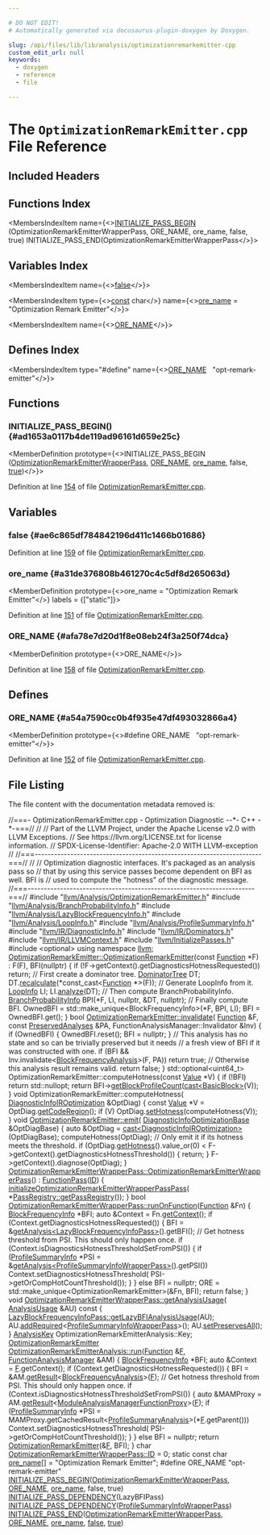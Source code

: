 ```yaml
---

# DO NOT EDIT!
# Automatically generated via docusaurus-plugin-doxygen by Doxygen.

slug: /api/files/lib/lib/analysis/optimizationremarkemitter-cpp
custom_edit_url: null
keywords:
  - doxygen
  - reference
  - file

---
```





# The `OptimizationRemarkEmitter.cpp` File Reference

<DoxygenPage pluginConfig={pluginConfig}>



## Included Headers

<IncludesList>
<IncludesListItem
  filePath="llvm/Analysis/OptimizationRemarkEmitter.h"
  permalink="/docs/api/files/include/include/llvm/include/llvm/analysis/optimizationremarkemitter-h"
  isLocal="true" />
<IncludesListItem
  filePath="llvm/Analysis/BranchProbabilityInfo.h"
  permalink="/docs/api/files/include/include/llvm/include/llvm/analysis/branchprobabilityinfo-h"
  isLocal="true" />
<IncludesListItem
  filePath="llvm/Analysis/LazyBlockFrequencyInfo.h"
  permalink="/docs/api/files/include/include/llvm/include/llvm/analysis/lazyblockfrequencyinfo-h"
  isLocal="true" />
<IncludesListItem
  filePath="llvm/Analysis/LoopInfo.h"
  permalink="/docs/api/files/include/include/llvm/include/llvm/analysis/loopinfo-h"
  isLocal="true" />
<IncludesListItem
  filePath="llvm/Analysis/ProfileSummaryInfo.h"
  permalink="/docs/api/files/include/include/llvm/include/llvm/analysis/profilesummaryinfo-h"
  isLocal="true" />
<IncludesListItem
  filePath="llvm/IR/DiagnosticInfo.h"
  permalink="/docs/api/files/include/include/llvm/include/llvm/ir/diagnosticinfo-h"
  isLocal="true" />
<IncludesListItem
  filePath="llvm/IR/Dominators.h"
  permalink="/docs/api/files/include/include/llvm/include/llvm/ir/dominators-h"
  isLocal="true" />
<IncludesListItem
  filePath="llvm/IR/LLVMContext.h"
  permalink="/docs/api/files/include/include/llvm/include/llvm/ir/llvmcontext-h"
  isLocal="true" />
<IncludesListItem
  filePath="llvm/InitializePasses.h"
  permalink="/docs/api/files/include/include/llvm/initializepasses-h"
  isLocal="true" />
<IncludesListItem
  filePath="optional"
  permalink=""
  isLocal="false" />
</IncludesList>

## Functions Index

<MembersIndex>

<MembersIndexItem
  name={<><a href="#ad1653a0117b4de119ad96161d659e25c">INITIALIZE&#95;PASS&#95;BEGIN</a> (OptimizationRemarkEmitterWrapperPass, ORE&#95;NAME, ore&#95;name, false, true) INITIALIZE&#95;PASS&#95;END(OptimizationRemarkEmitterWrapperPass</>}>
</MembersIndexItem>

</MembersIndex>

## Variables Index

<MembersIndex>

<MembersIndexItem
  name={<><a href="#ae6c865df784842196d411c1466b01686">false</a></>}>
</MembersIndexItem>

<MembersIndexItem
  type={<><a href="/docs/api/files/lib/lib/target/lib/target/aarch64/aarch64promoteconstant-cpp/#a90f8350fecae261c25be85d38b451bff">const</a> char</>}
  name={<><a href="#a31de376808b461270c4c5df8d265063d">ore&#95;name</a> = &quot;Optimization Remark Emitter&quot;</>}>
</MembersIndexItem>

<MembersIndexItem
  name={<><a href="#afa78e7d20d1f8e08eb24f3a250f74dca">ORE&#95;NAME</a></>}>
</MembersIndexItem>

</MembersIndex>

## Defines Index

<MembersIndex>

<MembersIndexItem
  type="#define"
  name={<><a href="#a54a7590cc0b4f935e47df493032866a4">ORE&#95;NAME</a>&nbsp;&nbsp;&nbsp;&quot;opt-remark-emitter&quot;</>}>
</MembersIndexItem>

</MembersIndex>


<SectionDefinition>

## Functions

### INITIALIZE&#95;PASS&#95;BEGIN() {#ad1653a0117b4de119ad96161d659e25c}

<MemberDefinition
  prototype={<>INITIALIZE&#95;PASS&#95;BEGIN (<a href="/docs/api/classes/llvm/optimizationremarkemitterwrapperpass">OptimizationRemarkEmitterWrapperPass</a>, <a href="#a54a7590cc0b4f935e47df493032866a4">ORE&#95;NAME</a>, <a href="#a31de376808b461270c4c5df8d265063d">ore&#95;name</a>, false, <a href="/docs/api/files/lib/lib/analysis/basicaliasanalysis-cpp/#af6d5cafbdfc5313e65d990120021a3ec">true</a>)</>}>

Definition at line <a href="#l00154">154</a> of file <a href="/docs/api/files/lib/lib/analysis/optimizationremarkemitter-cpp">OptimizationRemarkEmitter.cpp</a>.
</MemberDefinition>

</SectionDefinition>

<SectionDefinition>

## Variables

### false {#ae6c865df784842196d411c1466b01686}

<MemberDefinition
  prototype="false">

Definition at line <a href="#l00159">159</a> of file <a href="/docs/api/files/lib/lib/analysis/optimizationremarkemitter-cpp">OptimizationRemarkEmitter.cpp</a>.
</MemberDefinition>

### ore&#95;name {#a31de376808b461270c4c5df8d265063d}

<MemberDefinition
  prototype={<>ore&#95;name = &quot;Optimization Remark Emitter&quot;</>}
  labels = {["static"]}>

Definition at line <a href="#l00151">151</a> of file <a href="/docs/api/files/lib/lib/analysis/optimizationremarkemitter-cpp">OptimizationRemarkEmitter.cpp</a>.
</MemberDefinition>

### ORE&#95;NAME {#afa78e7d20d1f8e08eb24f3a250f74dca}

<MemberDefinition
  prototype={<>ORE&#95;NAME</>}>

Definition at line <a href="#l00158">158</a> of file <a href="/docs/api/files/lib/lib/analysis/optimizationremarkemitter-cpp">OptimizationRemarkEmitter.cpp</a>.
</MemberDefinition>

</SectionDefinition>

<SectionDefinition>

## Defines

### ORE&#95;NAME {#a54a7590cc0b4f935e47df493032866a4}

<MemberDefinition
  prototype={<>#define ORE&#95;NAME&nbsp;&nbsp;&nbsp;&quot;opt-remark-emitter&quot;</>}>

Definition at line <a href="#l00152">152</a> of file <a href="/docs/api/files/lib/lib/analysis/optimizationremarkemitter-cpp">OptimizationRemarkEmitter.cpp</a>.
</MemberDefinition>

</SectionDefinition>

## File Listing

The file content with the documentation metadata removed is:

<ProgramListing>

<Link id="l00001" /><CodeLine lineNumber="1"><Highlight kind="comment">//===- OptimizationRemarkEmitter.cpp - Optimization Diagnostic --&#42;- C++ -&#42;-===//</Highlight><Highlight kind="normal"></Highlight></CodeLine>
<Link id="l00002" /><CodeLine lineNumber="2"><Highlight kind="normal"></Highlight><Highlight kind="comment">//</Highlight><Highlight kind="normal"></Highlight></CodeLine>
<Link id="l00003" /><CodeLine lineNumber="3"><Highlight kind="normal"></Highlight><Highlight kind="comment">// Part of the LLVM Project, under the Apache License v2.0 with LLVM Exceptions.</Highlight><Highlight kind="normal"></Highlight></CodeLine>
<Link id="l00004" /><CodeLine lineNumber="4"><Highlight kind="normal"></Highlight><Highlight kind="comment">// See https://llvm.org/LICENSE.txt for license information.</Highlight><Highlight kind="normal"></Highlight></CodeLine>
<Link id="l00005" /><CodeLine lineNumber="5"><Highlight kind="normal"></Highlight><Highlight kind="comment">// SPDX-License-Identifier: Apache-2.0 WITH LLVM-exception</Highlight><Highlight kind="normal"></Highlight></CodeLine>
<Link id="l00006" /><CodeLine lineNumber="6"><Highlight kind="normal"></Highlight><Highlight kind="comment">//</Highlight><Highlight kind="normal"></Highlight></CodeLine>
<Link id="l00007" /><CodeLine lineNumber="7"><Highlight kind="normal"></Highlight><Highlight kind="comment">//===----------------------------------------------------------------------===//</Highlight><Highlight kind="normal"></Highlight></CodeLine>
<Link id="l00008" /><CodeLine lineNumber="8"><Highlight kind="normal"></Highlight><Highlight kind="comment">//</Highlight><Highlight kind="normal"></Highlight></CodeLine>
<Link id="l00009" /><CodeLine lineNumber="9"><Highlight kind="normal"></Highlight><Highlight kind="comment">// Optimization diagnostic interfaces.  It&#39;s packaged as an analysis pass so</Highlight><Highlight kind="normal"></Highlight></CodeLine>
<Link id="l00010" /><CodeLine lineNumber="10"><Highlight kind="normal"></Highlight><Highlight kind="comment">// that by using this service passes become dependent on BFI as well.  BFI is</Highlight><Highlight kind="normal"></Highlight></CodeLine>
<Link id="l00011" /><CodeLine lineNumber="11"><Highlight kind="normal"></Highlight><Highlight kind="comment">// used to compute the &quot;hotness&quot; of the diagnostic message.</Highlight><Highlight kind="normal"></Highlight></CodeLine>
<Link id="l00012" /><CodeLine lineNumber="12"><Highlight kind="normal"></Highlight><Highlight kind="comment">//===----------------------------------------------------------------------===//</Highlight><Highlight kind="normal"></Highlight></CodeLine>
<Link id="l00013" /><CodeLine lineNumber="13"><Highlight kind="normal"></Highlight></CodeLine>
<Link id="l00014" /><CodeLine lineNumber="14"><Highlight kind="normal"></Highlight><Highlight kind="preprocessor">#include &quot;<a href="/docs/api/files/include/include/llvm/include/llvm/analysis/optimizationremarkemitter-h">llvm/Analysis/OptimizationRemarkEmitter.h</a>&quot;</Highlight><Highlight kind="normal"></Highlight></CodeLine>
<Link id="l00015" /><CodeLine lineNumber="15"><Highlight kind="normal"></Highlight><Highlight kind="preprocessor">#include &quot;<a href="/docs/api/files/include/include/llvm/include/llvm/analysis/branchprobabilityinfo-h">llvm/Analysis/BranchProbabilityInfo.h</a>&quot;</Highlight><Highlight kind="normal"></Highlight></CodeLine>
<Link id="l00016" /><CodeLine lineNumber="16"><Highlight kind="normal"></Highlight><Highlight kind="preprocessor">#include &quot;<a href="/docs/api/files/include/include/llvm/include/llvm/analysis/lazyblockfrequencyinfo-h">llvm/Analysis/LazyBlockFrequencyInfo.h</a>&quot;</Highlight><Highlight kind="normal"></Highlight></CodeLine>
<Link id="l00017" /><CodeLine lineNumber="17"><Highlight kind="normal"></Highlight><Highlight kind="preprocessor">#include &quot;<a href="/docs/api/files/include/include/llvm/include/llvm/analysis/loopinfo-h">llvm/Analysis/LoopInfo.h</a>&quot;</Highlight><Highlight kind="normal"></Highlight></CodeLine>
<Link id="l00018" /><CodeLine lineNumber="18"><Highlight kind="normal"></Highlight><Highlight kind="preprocessor">#include &quot;<a href="/docs/api/files/include/include/llvm/include/llvm/analysis/profilesummaryinfo-h">llvm/Analysis/ProfileSummaryInfo.h</a>&quot;</Highlight><Highlight kind="normal"></Highlight></CodeLine>
<Link id="l00019" /><CodeLine lineNumber="19"><Highlight kind="normal"></Highlight><Highlight kind="preprocessor">#include &quot;<a href="/docs/api/files/include/include/llvm/include/llvm/ir/diagnosticinfo-h">llvm/IR/DiagnosticInfo.h</a>&quot;</Highlight><Highlight kind="normal"></Highlight></CodeLine>
<Link id="l00020" /><CodeLine lineNumber="20"><Highlight kind="normal"></Highlight><Highlight kind="preprocessor">#include &quot;<a href="/docs/api/files/include/include/llvm/include/llvm/ir/dominators-h">llvm/IR/Dominators.h</a>&quot;</Highlight><Highlight kind="normal"></Highlight></CodeLine>
<Link id="l00021" /><CodeLine lineNumber="21"><Highlight kind="normal"></Highlight><Highlight kind="preprocessor">#include &quot;<a href="/docs/api/files/include/include/llvm/include/llvm/ir/llvmcontext-h">llvm/IR/LLVMContext.h</a>&quot;</Highlight><Highlight kind="normal"></Highlight></CodeLine>
<Link id="l00022" /><CodeLine lineNumber="22"><Highlight kind="normal"></Highlight><Highlight kind="preprocessor">#include &quot;<a href="/docs/api/files/include/include/llvm/initializepasses-h">llvm/InitializePasses.h</a>&quot;</Highlight><Highlight kind="normal"></Highlight></CodeLine>
<Link id="l00023" /><CodeLine lineNumber="23"><Highlight kind="normal"></Highlight><Highlight kind="preprocessor">#include &lt;optional&gt;</Highlight><Highlight kind="normal"></Highlight></CodeLine>
<Link id="l00024" /><CodeLine lineNumber="24"><Highlight kind="normal"></Highlight></CodeLine>
<Link id="l00025" /><CodeLine lineNumber="25"><Highlight kind="normal"></Highlight><Highlight kind="keyword">using namespace </Highlight><Highlight kind="normal"><a href="/docs/api/namespaces/llvm">llvm</a>;</Highlight></CodeLine>
<Link id="l00026" /><CodeLine lineNumber="26"><Highlight kind="normal"></Highlight></CodeLine>
<Link id="l00027" /><CodeLine lineNumber="27" lineLink="/docs/api/classes/llvm/optimizationremarkemitter/#a97b6c307b527c1b857c01ac9a318ff28"><Highlight kind="normal"><a href="/docs/api/classes/llvm/optimizationremarkemitter/#a9a4e71371e852c7925451278d257c408">OptimizationRemarkEmitter::OptimizationRemarkEmitter</a>(</Highlight><Highlight kind="keyword">const</Highlight><Highlight kind="normal"> <a href="/docs/api/classes/llvm/function">Function</a> &#42;F)</Highlight></CodeLine>
<Link id="l00028" /><CodeLine lineNumber="28"><Highlight kind="normal">    : F(F), BFI(nullptr) &#123;</Highlight></CodeLine>
<Link id="l00029" /><CodeLine lineNumber="29"><Highlight kind="normal">  </Highlight><Highlight kind="keywordflow">if</Highlight><Highlight kind="normal"> (!F-&gt;getContext().getDiagnosticsHotnessRequested())</Highlight></CodeLine>
<Link id="l00030" /><CodeLine lineNumber="30"><Highlight kind="normal">    </Highlight><Highlight kind="keywordflow">return</Highlight><Highlight kind="normal">;</Highlight></CodeLine>
<Link id="l00031" /><CodeLine lineNumber="31"><Highlight kind="normal"></Highlight></CodeLine>
<Link id="l00032" /><CodeLine lineNumber="32"><Highlight kind="normal">  </Highlight><Highlight kind="comment">// First create a dominator tree.</Highlight><Highlight kind="normal"></Highlight></CodeLine>
<Link id="l00033" /><CodeLine lineNumber="33"><Highlight kind="normal">  <a href="/docs/api/classes/llvm/dominatortree">DominatorTree</a> DT;</Highlight></CodeLine>
<Link id="l00034" /><CodeLine lineNumber="34"><Highlight kind="normal">  DT.<a href="/docs/api/classes/llvm/dominatortreebase/#aa0641ae965656ff9988d67a35140e4d9">recalculate</a>(&#42;</Highlight><Highlight kind="keyword">const&#95;cast&lt;</Highlight><Highlight kind="normal"><a href="/docs/api/classes/llvm/function">Function</a> &#42;</Highlight><Highlight kind="keyword">&gt;</Highlight><Highlight kind="normal">(F));</Highlight></CodeLine>
<Link id="l00035" /><CodeLine lineNumber="35"><Highlight kind="normal"></Highlight></CodeLine>
<Link id="l00036" /><CodeLine lineNumber="36"><Highlight kind="normal">  </Highlight><Highlight kind="comment">// Generate LoopInfo from it.</Highlight><Highlight kind="normal"></Highlight></CodeLine>
<Link id="l00037" /><CodeLine lineNumber="37"><Highlight kind="normal">  <a href="/docs/api/classes/llvm/loopinfo">LoopInfo</a> LI;</Highlight></CodeLine>
<Link id="l00038" /><CodeLine lineNumber="38"><Highlight kind="normal">  LI.<a href="/docs/api/classes/llvm/loopinfobase/#a280d02be3ec3eb6527c1ea944d902775">analyze</a>(DT);</Highlight></CodeLine>
<Link id="l00039" /><CodeLine lineNumber="39"><Highlight kind="normal"></Highlight></CodeLine>
<Link id="l00040" /><CodeLine lineNumber="40"><Highlight kind="normal">  </Highlight><Highlight kind="comment">// Then compute BranchProbabilityInfo.</Highlight><Highlight kind="normal"></Highlight></CodeLine>
<Link id="l00041" /><CodeLine lineNumber="41"><Highlight kind="normal">  <a href="/docs/api/classes/llvm/branchprobabilityinfo">BranchProbabilityInfo</a> BPI(&#42;F, LI, </Highlight><Highlight kind="keyword">nullptr</Highlight><Highlight kind="normal">, &amp;DT, </Highlight><Highlight kind="keyword">nullptr</Highlight><Highlight kind="normal">);</Highlight></CodeLine>
<Link id="l00042" /><CodeLine lineNumber="42"><Highlight kind="normal"></Highlight></CodeLine>
<Link id="l00043" /><CodeLine lineNumber="43"><Highlight kind="normal">  </Highlight><Highlight kind="comment">// Finally compute BFI.</Highlight><Highlight kind="normal"></Highlight></CodeLine>
<Link id="l00044" /><CodeLine lineNumber="44"><Highlight kind="normal">  OwnedBFI = std::make&#95;unique&lt;BlockFrequencyInfo&gt;(&#42;F, BPI, LI);</Highlight></CodeLine>
<Link id="l00045" /><CodeLine lineNumber="45"><Highlight kind="normal">  BFI = OwnedBFI.get();</Highlight></CodeLine>
<Link id="l00046" /><CodeLine lineNumber="46"><Highlight kind="normal">&#125;</Highlight></CodeLine>
<Link id="l00047" /><CodeLine lineNumber="47"><Highlight kind="normal"></Highlight></CodeLine>
<Link id="l00048" /><CodeLine lineNumber="48" lineLink="/docs/api/classes/llvm/optimizationremarkemitter/#a18f7d23f2e90a7ab59eda27fb77ec7d8"><Highlight kind="normal"></Highlight><Highlight kind="keywordtype">bool</Highlight><Highlight kind="normal"> <a href="/docs/api/classes/llvm/optimizationremarkemitter/#a18f7d23f2e90a7ab59eda27fb77ec7d8">OptimizationRemarkEmitter::invalidate</a>(</Highlight></CodeLine>
<Link id="l00049" /><CodeLine lineNumber="49"><Highlight kind="normal">    <a href="/docs/api/classes/llvm/function">Function</a> &amp;F, </Highlight><Highlight kind="keyword">const</Highlight><Highlight kind="normal"> <a href="/docs/api/classes/llvm/preservedanalyses">PreservedAnalyses</a> &amp;PA,</Highlight></CodeLine>
<Link id="l00050" /><CodeLine lineNumber="50"><Highlight kind="normal">    FunctionAnalysisManager::Invalidator &amp;Inv) &#123;</Highlight></CodeLine>
<Link id="l00051" /><CodeLine lineNumber="51"><Highlight kind="normal">  </Highlight><Highlight kind="keywordflow">if</Highlight><Highlight kind="normal"> (OwnedBFI) &#123;</Highlight></CodeLine>
<Link id="l00052" /><CodeLine lineNumber="52"><Highlight kind="normal">    OwnedBFI.reset();</Highlight></CodeLine>
<Link id="l00053" /><CodeLine lineNumber="53"><Highlight kind="normal">    BFI = </Highlight><Highlight kind="keyword">nullptr</Highlight><Highlight kind="normal">;</Highlight></CodeLine>
<Link id="l00054" /><CodeLine lineNumber="54"><Highlight kind="normal">  &#125;</Highlight></CodeLine>
<Link id="l00055" /><CodeLine lineNumber="55"><Highlight kind="normal">  </Highlight><Highlight kind="comment">// This analysis has no state and so can be trivially preserved but it needs</Highlight><Highlight kind="normal"></Highlight></CodeLine>
<Link id="l00056" /><CodeLine lineNumber="56"><Highlight kind="normal">  </Highlight><Highlight kind="comment">// a fresh view of BFI if it was constructed with one.</Highlight><Highlight kind="normal"></Highlight></CodeLine>
<Link id="l00057" /><CodeLine lineNumber="57"><Highlight kind="normal">  </Highlight><Highlight kind="keywordflow">if</Highlight><Highlight kind="normal"> (BFI &amp;&amp; Inv.invalidate&lt;<a href="/docs/api/classes/llvm/blockfrequencyanalysis">BlockFrequencyAnalysis</a>&gt;(F, PA))</Highlight></CodeLine>
<Link id="l00058" /><CodeLine lineNumber="58"><Highlight kind="normal">    </Highlight><Highlight kind="keywordflow">return</Highlight><Highlight kind="normal"> </Highlight><Highlight kind="keyword">true</Highlight><Highlight kind="normal">;</Highlight></CodeLine>
<Link id="l00059" /><CodeLine lineNumber="59"><Highlight kind="normal"></Highlight></CodeLine>
<Link id="l00060" /><CodeLine lineNumber="60"><Highlight kind="normal">  </Highlight><Highlight kind="comment">// Otherwise this analysis result remains valid.</Highlight><Highlight kind="normal"></Highlight></CodeLine>
<Link id="l00061" /><CodeLine lineNumber="61"><Highlight kind="normal">  </Highlight><Highlight kind="keywordflow">return</Highlight><Highlight kind="normal"> </Highlight><Highlight kind="keyword">false</Highlight><Highlight kind="normal">;</Highlight></CodeLine>
<Link id="l00062" /><CodeLine lineNumber="62"><Highlight kind="normal">&#125;</Highlight></CodeLine>
<Link id="l00063" /><CodeLine lineNumber="63"><Highlight kind="normal"></Highlight></CodeLine>
<Link id="l00064" /><CodeLine lineNumber="64"><Highlight kind="normal">std::optional&lt;uint64&#95;t&gt;</Highlight></CodeLine>
<Link id="l00065" /><CodeLine lineNumber="65"><Highlight kind="normal">OptimizationRemarkEmitter::computeHotness(</Highlight><Highlight kind="keyword">const</Highlight><Highlight kind="normal"> <a href="/docs/api/classes/llvm/value">Value</a> &#42;V) &#123;</Highlight></CodeLine>
<Link id="l00066" /><CodeLine lineNumber="66"><Highlight kind="normal">  </Highlight><Highlight kind="keywordflow">if</Highlight><Highlight kind="normal"> (!BFI)</Highlight></CodeLine>
<Link id="l00067" /><CodeLine lineNumber="67"><Highlight kind="normal">    </Highlight><Highlight kind="keywordflow">return</Highlight><Highlight kind="normal"> std::nullopt;</Highlight></CodeLine>
<Link id="l00068" /><CodeLine lineNumber="68"><Highlight kind="normal"></Highlight></CodeLine>
<Link id="l00069" /><CodeLine lineNumber="69"><Highlight kind="normal">  </Highlight><Highlight kind="keywordflow">return</Highlight><Highlight kind="normal"> BFI-&gt;<a href="/docs/api/classes/llvm/blockfrequencyinfo/#a45e6b2c5c4e59ddc05ad9a2685706e75">getBlockProfileCount</a>(<a href="/docs/api/namespaces/llvm/#ac4fc845f5ed92de63cd4474f128f5fc5">cast&lt;BasicBlock&gt;</a>(V));</Highlight></CodeLine>
<Link id="l00070" /><CodeLine lineNumber="70"><Highlight kind="normal">&#125;</Highlight></CodeLine>
<Link id="l00071" /><CodeLine lineNumber="71"><Highlight kind="normal"></Highlight></CodeLine>
<Link id="l00072" /><CodeLine lineNumber="72"><Highlight kind="normal"></Highlight><Highlight kind="keywordtype">void</Highlight><Highlight kind="normal"> OptimizationRemarkEmitter::computeHotness(</Highlight></CodeLine>
<Link id="l00073" /><CodeLine lineNumber="73"><Highlight kind="normal">    <a href="/docs/api/classes/llvm/diagnosticinfoiroptimization">DiagnosticInfoIROptimization</a> &amp;OptDiag) &#123;</Highlight></CodeLine>
<Link id="l00074" /><CodeLine lineNumber="74"><Highlight kind="normal">  </Highlight><Highlight kind="keyword">const</Highlight><Highlight kind="normal"> <a href="/docs/api/classes/llvm/value">Value</a> &#42;V = OptDiag.<a href="/docs/api/classes/llvm/diagnosticinfoiroptimization/#a00d3946a9c004327b33936ede9618118">getCodeRegion</a>();</Highlight></CodeLine>
<Link id="l00075" /><CodeLine lineNumber="75"><Highlight kind="normal">  </Highlight><Highlight kind="keywordflow">if</Highlight><Highlight kind="normal"> (V)</Highlight></CodeLine>
<Link id="l00076" /><CodeLine lineNumber="76"><Highlight kind="normal">    OptDiag.<a href="/docs/api/classes/llvm/diagnosticinfooptimizationbase/#acd98d79d7a2ca75caeab35a0d2db8d65">setHotness</a>(computeHotness(V));</Highlight></CodeLine>
<Link id="l00077" /><CodeLine lineNumber="77"><Highlight kind="normal">&#125;</Highlight></CodeLine>
<Link id="l00078" /><CodeLine lineNumber="78"><Highlight kind="normal"></Highlight></CodeLine>
<Link id="l00079" /><CodeLine lineNumber="79" lineLink="/docs/api/classes/llvm/optimizationremarkemitter/#aae6a98aea85aa3af87357cc5448db499"><Highlight kind="normal"></Highlight><Highlight kind="keywordtype">void</Highlight><Highlight kind="normal"> <a href="/docs/api/classes/llvm/optimizationremarkemitter/#aae6a98aea85aa3af87357cc5448db499">OptimizationRemarkEmitter::emit</a>(</Highlight></CodeLine>
<Link id="l00080" /><CodeLine lineNumber="80"><Highlight kind="normal">    <a href="/docs/api/classes/llvm/diagnosticinfooptimizationbase">DiagnosticInfoOptimizationBase</a> &amp;OptDiagBase) &#123;</Highlight></CodeLine>
<Link id="l00081" /><CodeLine lineNumber="81"><Highlight kind="normal">  </Highlight><Highlight kind="keyword">auto</Highlight><Highlight kind="normal"> &amp;OptDiag = <a href="/docs/api/namespaces/llvm/#ac4fc845f5ed92de63cd4474f128f5fc5">cast&lt;DiagnosticInfoIROptimization&gt;</a>(OptDiagBase);</Highlight></CodeLine>
<Link id="l00082" /><CodeLine lineNumber="82"><Highlight kind="normal">  computeHotness(OptDiag);</Highlight></CodeLine>
<Link id="l00083" /><CodeLine lineNumber="83"><Highlight kind="normal"></Highlight></CodeLine>
<Link id="l00084" /><CodeLine lineNumber="84"><Highlight kind="normal">  </Highlight><Highlight kind="comment">// Only emit it if its hotness meets the threshold.</Highlight><Highlight kind="normal"></Highlight></CodeLine>
<Link id="l00085" /><CodeLine lineNumber="85"><Highlight kind="normal">  </Highlight><Highlight kind="keywordflow">if</Highlight><Highlight kind="normal"> (OptDiag.<a href="/docs/api/classes/llvm/diagnosticinfooptimizationbase/#affaf002fae858d6fabe51a135b30e8be">getHotness</a>().value&#95;or(0) &lt;</Highlight></CodeLine>
<Link id="l00086" /><CodeLine lineNumber="86"><Highlight kind="normal">      F-&gt;getContext().getDiagnosticsHotnessThreshold()) &#123;</Highlight></CodeLine>
<Link id="l00087" /><CodeLine lineNumber="87"><Highlight kind="normal">    </Highlight><Highlight kind="keywordflow">return</Highlight><Highlight kind="normal">;</Highlight></CodeLine>
<Link id="l00088" /><CodeLine lineNumber="88"><Highlight kind="normal">  &#125;</Highlight></CodeLine>
<Link id="l00089" /><CodeLine lineNumber="89"><Highlight kind="normal"></Highlight></CodeLine>
<Link id="l00090" /><CodeLine lineNumber="90"><Highlight kind="normal">  F-&gt;getContext().diagnose(OptDiag);</Highlight></CodeLine>
<Link id="l00091" /><CodeLine lineNumber="91"><Highlight kind="normal">&#125;</Highlight></CodeLine>
<Link id="l00092" /><CodeLine lineNumber="92"><Highlight kind="normal"></Highlight></CodeLine>
<Link id="l00093" /><CodeLine lineNumber="93" lineLink="/docs/api/classes/llvm/optimizationremarkemitterwrapperpass/#a60c1f821770851c72aa81a4fe661c474"><Highlight kind="normal"><a href="/docs/api/classes/llvm/optimizationremarkemitterwrapperpass/#a60c1f821770851c72aa81a4fe661c474">OptimizationRemarkEmitterWrapperPass::OptimizationRemarkEmitterWrapperPass</a>()</Highlight></CodeLine>
<Link id="l00094" /><CodeLine lineNumber="94"><Highlight kind="normal">    : <a href="/docs/api/classes/llvm/functionpass/#a7691d83e3561f781cae4ce4a01bdfa93">FunctionPass</a>(<a href="/docs/api/classes/llvm/optimizationremarkemitterwrapperpass/#acd43b7b28ac20eaf8f0226f2363fda77">ID</a>) &#123;</Highlight></CodeLine>
<Link id="l00095" /><CodeLine lineNumber="95"><Highlight kind="normal">  <a href="/docs/api/namespaces/llvm/#a74456abaa3670c4253c0625550299699">initializeOptimizationRemarkEmitterWrapperPassPass</a>(</Highlight></CodeLine>
<Link id="l00096" /><CodeLine lineNumber="96"><Highlight kind="normal">      &#42;<a href="/docs/api/classes/llvm/passregistry/#a05a729900b76c89e808c6c3094921b2f">PassRegistry::getPassRegistry</a>());</Highlight></CodeLine>
<Link id="l00097" /><CodeLine lineNumber="97"><Highlight kind="normal">&#125;</Highlight></CodeLine>
<Link id="l00098" /><CodeLine lineNumber="98"><Highlight kind="normal"></Highlight></CodeLine>
<Link id="l00099" /><CodeLine lineNumber="99" lineLink="/docs/api/classes/llvm/optimizationremarkemitterwrapperpass/#a645560c675406ac4567a4cb46bbe1824"><Highlight kind="normal"></Highlight><Highlight kind="keywordtype">bool</Highlight><Highlight kind="normal"> <a href="/docs/api/classes/llvm/optimizationremarkemitterwrapperpass/#a645560c675406ac4567a4cb46bbe1824">OptimizationRemarkEmitterWrapperPass::runOnFunction</a>(<a href="/docs/api/classes/llvm/function">Function</a> &amp;Fn) &#123;</Highlight></CodeLine>
<Link id="l00100" /><CodeLine lineNumber="100"><Highlight kind="normal">  <a href="/docs/api/classes/llvm/blockfrequencyinfo">BlockFrequencyInfo</a> &#42;BFI;</Highlight></CodeLine>
<Link id="l00101" /><CodeLine lineNumber="101"><Highlight kind="normal"></Highlight></CodeLine>
<Link id="l00102" /><CodeLine lineNumber="102"><Highlight kind="normal">  </Highlight><Highlight kind="keyword">auto</Highlight><Highlight kind="normal"> &amp;Context = Fn.<a href="/docs/api/classes/llvm/function/#a9fffac2512fe651f0d5e37e27f5bd51c">getContext</a>();</Highlight></CodeLine>
<Link id="l00103" /><CodeLine lineNumber="103"><Highlight kind="normal">  </Highlight><Highlight kind="keywordflow">if</Highlight><Highlight kind="normal"> (Context.getDiagnosticsHotnessRequested()) &#123;</Highlight></CodeLine>
<Link id="l00104" /><CodeLine lineNumber="104"><Highlight kind="normal">    BFI = &amp;<a href="/docs/api/classes/llvm/pass/#a4863e5e463fb79955269fbf7fbf52b80">getAnalysis&lt;LazyBlockFrequencyInfoPass&gt;</a>().getBFI();</Highlight></CodeLine>
<Link id="l00105" /><CodeLine lineNumber="105"><Highlight kind="normal">    </Highlight><Highlight kind="comment">// Get hotness threshold from PSI. This should only happen once.</Highlight><Highlight kind="normal"></Highlight></CodeLine>
<Link id="l00106" /><CodeLine lineNumber="106"><Highlight kind="normal">    </Highlight><Highlight kind="keywordflow">if</Highlight><Highlight kind="normal"> (Context.isDiagnosticsHotnessThresholdSetFromPSI()) &#123;</Highlight></CodeLine>
<Link id="l00107" /><CodeLine lineNumber="107"><Highlight kind="normal">      </Highlight><Highlight kind="keywordflow">if</Highlight><Highlight kind="normal"> (<a href="/docs/api/classes/llvm/profilesummaryinfo">ProfileSummaryInfo</a> &#42;PSI =</Highlight></CodeLine>
<Link id="l00108" /><CodeLine lineNumber="108"><Highlight kind="normal">              &amp;<a href="/docs/api/classes/llvm/pass/#a4863e5e463fb79955269fbf7fbf52b80">getAnalysis&lt;ProfileSummaryInfoWrapperPass&gt;</a>().getPSI())</Highlight></CodeLine>
<Link id="l00109" /><CodeLine lineNumber="109"><Highlight kind="normal">        Context.setDiagnosticsHotnessThreshold(</Highlight></CodeLine>
<Link id="l00110" /><CodeLine lineNumber="110"><Highlight kind="normal">            PSI-&gt;getOrCompHotCountThreshold());</Highlight></CodeLine>
<Link id="l00111" /><CodeLine lineNumber="111"><Highlight kind="normal">    &#125;</Highlight></CodeLine>
<Link id="l00112" /><CodeLine lineNumber="112"><Highlight kind="normal">  &#125; </Highlight><Highlight kind="keywordflow">else</Highlight><Highlight kind="normal"></Highlight></CodeLine>
<Link id="l00113" /><CodeLine lineNumber="113"><Highlight kind="normal">    BFI = </Highlight><Highlight kind="keyword">nullptr</Highlight><Highlight kind="normal">;</Highlight></CodeLine>
<Link id="l00114" /><CodeLine lineNumber="114"><Highlight kind="normal"></Highlight></CodeLine>
<Link id="l00115" /><CodeLine lineNumber="115"><Highlight kind="normal">  ORE = std::make&#95;unique&lt;OptimizationRemarkEmitter&gt;(&amp;Fn, BFI);</Highlight></CodeLine>
<Link id="l00116" /><CodeLine lineNumber="116"><Highlight kind="normal">  </Highlight><Highlight kind="keywordflow">return</Highlight><Highlight kind="normal"> </Highlight><Highlight kind="keyword">false</Highlight><Highlight kind="normal">;</Highlight></CodeLine>
<Link id="l00117" /><CodeLine lineNumber="117"><Highlight kind="normal">&#125;</Highlight></CodeLine>
<Link id="l00118" /><CodeLine lineNumber="118"><Highlight kind="normal"></Highlight></CodeLine>
<Link id="l00119" /><CodeLine lineNumber="119" lineLink="/docs/api/classes/llvm/optimizationremarkemitterwrapperpass/#a44f11b80f077d6ebcac565cdef537011"><Highlight kind="normal"></Highlight><Highlight kind="keywordtype">void</Highlight><Highlight kind="normal"> <a href="/docs/api/classes/llvm/optimizationremarkemitterwrapperpass/#a44f11b80f077d6ebcac565cdef537011">OptimizationRemarkEmitterWrapperPass::getAnalysisUsage</a>(</Highlight></CodeLine>
<Link id="l00120" /><CodeLine lineNumber="120"><Highlight kind="normal">    <a href="/docs/api/classes/llvm/analysisusage">AnalysisUsage</a> &amp;AU)</Highlight><Highlight kind="keyword"> const </Highlight><Highlight kind="normal">&#123;</Highlight></CodeLine>
<Link id="l00121" /><CodeLine lineNumber="121"><Highlight kind="normal">  <a href="/docs/api/classes/llvm/lazyblockfrequencyinfopass/#a8969b22606511eb0e2b2e028a3c0f332">LazyBlockFrequencyInfoPass::getLazyBFIAnalysisUsage</a>(AU);</Highlight></CodeLine>
<Link id="l00122" /><CodeLine lineNumber="122"><Highlight kind="normal">  AU.<a href="/docs/api/classes/llvm/analysisusage/#ae0adcccca08fb686c9ce00f9397b660c">addRequired</a>&lt;<a href="/docs/api/classes/llvm/profilesummaryinfowrapperpass">ProfileSummaryInfoWrapperPass</a>&gt;();</Highlight></CodeLine>
<Link id="l00123" /><CodeLine lineNumber="123"><Highlight kind="normal">  AU.<a href="/docs/api/classes/llvm/analysisusage/#af22b06a6a4f9df80454071685a0d6a02">setPreservesAll</a>();</Highlight></CodeLine>
<Link id="l00124" /><CodeLine lineNumber="124"><Highlight kind="normal">&#125;</Highlight></CodeLine>
<Link id="l00125" /><CodeLine lineNumber="125"><Highlight kind="normal"></Highlight></CodeLine>
<Link id="l00126" /><CodeLine lineNumber="126"><Highlight kind="normal"><a href="/docs/api/structs/llvm/analysiskey">AnalysisKey</a> OptimizationRemarkEmitterAnalysis::Key;</Highlight></CodeLine>
<Link id="l00127" /><CodeLine lineNumber="127"><Highlight kind="normal"></Highlight></CodeLine>
<Link id="l00128" /><CodeLine lineNumber="128"><Highlight kind="normal"><a href="/docs/api/classes/llvm/optimizationremarkemitter">OptimizationRemarkEmitter</a></Highlight></CodeLine>
<Link id="l00129" /><CodeLine lineNumber="129" lineLink="/docs/api/classes/llvm/optimizationremarkemitteranalysis/#a82def85e95d702c5c226841c3d8205b8"><Highlight kind="normal"><a href="/docs/api/classes/llvm/optimizationremarkemitteranalysis/#a82def85e95d702c5c226841c3d8205b8">OptimizationRemarkEmitterAnalysis::run</a>(<a href="/docs/api/classes/llvm/function">Function</a> &amp;<a href="/docs/api/files/lib/lib/support/md5-cpp/#a96d73bbd7af15cb1fc38c3f4a3bd82e9">F</a>,</Highlight></CodeLine>
<Link id="l00130" /><CodeLine lineNumber="130"><Highlight kind="normal">                                       <a href="/docs/api/namespaces/llvm/#adce09a5a0de0e3177eb00e932734af2f">FunctionAnalysisManager</a> &amp;AM) &#123;</Highlight></CodeLine>
<Link id="l00131" /><CodeLine lineNumber="131"><Highlight kind="normal">  <a href="/docs/api/classes/llvm/blockfrequencyinfo">BlockFrequencyInfo</a> &#42;BFI;</Highlight></CodeLine>
<Link id="l00132" /><CodeLine lineNumber="132"><Highlight kind="normal">  </Highlight><Highlight kind="keyword">auto</Highlight><Highlight kind="normal"> &amp;Context = <a href="/docs/api/files/lib/lib/support/md5-cpp/#a96d73bbd7af15cb1fc38c3f4a3bd82e9">F</a>.getContext();</Highlight></CodeLine>
<Link id="l00133" /><CodeLine lineNumber="133"><Highlight kind="normal"></Highlight></CodeLine>
<Link id="l00134" /><CodeLine lineNumber="134"><Highlight kind="normal">  </Highlight><Highlight kind="keywordflow">if</Highlight><Highlight kind="normal"> (Context.getDiagnosticsHotnessRequested()) &#123;</Highlight></CodeLine>
<Link id="l00135" /><CodeLine lineNumber="135"><Highlight kind="normal">    BFI = &amp;AM.<a href="/docs/api/classes/llvm/analysismanager/#aaab1fad63e4f3b8679469720a873fedd">getResult</a>&lt;<a href="/docs/api/classes/llvm/blockfrequencyanalysis">BlockFrequencyAnalysis</a>&gt;(<a href="/docs/api/files/lib/lib/support/md5-cpp/#a96d73bbd7af15cb1fc38c3f4a3bd82e9">F</a>);</Highlight></CodeLine>
<Link id="l00136" /><CodeLine lineNumber="136"><Highlight kind="normal">    </Highlight><Highlight kind="comment">// Get hotness threshold from PSI. This should only happen once.</Highlight><Highlight kind="normal"></Highlight></CodeLine>
<Link id="l00137" /><CodeLine lineNumber="137"><Highlight kind="normal">    </Highlight><Highlight kind="keywordflow">if</Highlight><Highlight kind="normal"> (Context.isDiagnosticsHotnessThresholdSetFromPSI()) &#123;</Highlight></CodeLine>
<Link id="l00138" /><CodeLine lineNumber="138"><Highlight kind="normal">      </Highlight><Highlight kind="keyword">auto</Highlight><Highlight kind="normal"> &amp;MAMProxy = AM.<a href="/docs/api/classes/llvm/analysismanager/#aaab1fad63e4f3b8679469720a873fedd">getResult</a>&lt;<a href="/docs/api/namespaces/llvm/#a2b0ee73723ccffec457f8712220b0c25">ModuleAnalysisManagerFunctionProxy</a>&gt;(<a href="/docs/api/files/lib/lib/support/md5-cpp/#a96d73bbd7af15cb1fc38c3f4a3bd82e9">F</a>);</Highlight></CodeLine>
<Link id="l00139" /><CodeLine lineNumber="139"><Highlight kind="normal">      </Highlight><Highlight kind="keywordflow">if</Highlight><Highlight kind="normal"> (<a href="/docs/api/classes/llvm/profilesummaryinfo">ProfileSummaryInfo</a> &#42;PSI =</Highlight></CodeLine>
<Link id="l00140" /><CodeLine lineNumber="140"><Highlight kind="normal">              MAMProxy.getCachedResult&lt;<a href="/docs/api/classes/llvm/profilesummaryanalysis">ProfileSummaryAnalysis</a>&gt;(&#42;<a href="/docs/api/files/lib/lib/support/md5-cpp/#a96d73bbd7af15cb1fc38c3f4a3bd82e9">F</a>.getParent()))</Highlight></CodeLine>
<Link id="l00141" /><CodeLine lineNumber="141"><Highlight kind="normal">        Context.setDiagnosticsHotnessThreshold(</Highlight></CodeLine>
<Link id="l00142" /><CodeLine lineNumber="142"><Highlight kind="normal">            PSI-&gt;getOrCompHotCountThreshold());</Highlight></CodeLine>
<Link id="l00143" /><CodeLine lineNumber="143"><Highlight kind="normal">    &#125;</Highlight></CodeLine>
<Link id="l00144" /><CodeLine lineNumber="144"><Highlight kind="normal">  &#125; </Highlight><Highlight kind="keywordflow">else</Highlight><Highlight kind="normal"></Highlight></CodeLine>
<Link id="l00145" /><CodeLine lineNumber="145"><Highlight kind="normal">    BFI = </Highlight><Highlight kind="keyword">nullptr</Highlight><Highlight kind="normal">;</Highlight></CodeLine>
<Link id="l00146" /><CodeLine lineNumber="146"><Highlight kind="normal"></Highlight></CodeLine>
<Link id="l00147" /><CodeLine lineNumber="147"><Highlight kind="normal">  </Highlight><Highlight kind="keywordflow">return</Highlight><Highlight kind="normal"> <a href="/docs/api/classes/llvm/optimizationremarkemitter">OptimizationRemarkEmitter</a>(&amp;<a href="/docs/api/files/lib/lib/support/md5-cpp/#a96d73bbd7af15cb1fc38c3f4a3bd82e9">F</a>, BFI);</Highlight></CodeLine>
<Link id="l00148" /><CodeLine lineNumber="148"><Highlight kind="normal">&#125;</Highlight></CodeLine>
<Link id="l00149" /><CodeLine lineNumber="149"><Highlight kind="normal"></Highlight></CodeLine>
<Link id="l00150" /><CodeLine lineNumber="150"><Highlight kind="normal"></Highlight><Highlight kind="keywordtype">char</Highlight><Highlight kind="normal"> <a href="/docs/api/classes/llvm/optimizationremarkemitterwrapperpass/#acd43b7b28ac20eaf8f0226f2363fda77">OptimizationRemarkEmitterWrapperPass::ID</a> = 0;</Highlight></CodeLine>
<Link id="l00151" /><CodeLine lineNumber="151" lineLink="#a31de376808b461270c4c5df8d265063d"><Highlight kind="normal"></Highlight><Highlight kind="keyword">static</Highlight><Highlight kind="normal"> </Highlight><Highlight kind="keyword">const</Highlight><Highlight kind="normal"> </Highlight><Highlight kind="keywordtype">char</Highlight><Highlight kind="normal"> <a href="#a31de376808b461270c4c5df8d265063d">ore&#95;name</a>&#91;&#93; = </Highlight><Highlight kind="stringliteral">&quot;Optimization Remark Emitter&quot;</Highlight><Highlight kind="normal">;</Highlight></CodeLine>
<Link id="l00152" /><CodeLine lineNumber="152" lineLink="#a54a7590cc0b4f935e47df493032866a4"><Highlight kind="normal"></Highlight><Highlight kind="preprocessor">#define ORE&#95;NAME &quot;opt-remark-emitter&quot;</Highlight><Highlight kind="normal"></Highlight></CodeLine>
<Link id="l00153" /><CodeLine lineNumber="153"><Highlight kind="normal"></Highlight></CodeLine>
<Link id="l00154" /><CodeLine lineNumber="154" lineLink="#ad1653a0117b4de119ad96161d659e25c"><Highlight kind="normal"><a href="/docs/api/files/include/include/llvm/passsupport-h/#aaa970fc931c1c63037a8182e028d04b1">INITIALIZE&#95;PASS&#95;BEGIN</a>(<a href="/docs/api/classes/llvm/optimizationremarkemitterwrapperpass">OptimizationRemarkEmitterWrapperPass</a>, <a href="#a54a7590cc0b4f935e47df493032866a4">ORE&#95;NAME</a>, <a href="#a31de376808b461270c4c5df8d265063d">ore&#95;name</a>,</Highlight></CodeLine>
<Link id="l00155" /><CodeLine lineNumber="155"><Highlight kind="normal">                      </Highlight><Highlight kind="keyword">false</Highlight><Highlight kind="normal">, </Highlight><Highlight kind="keyword">true</Highlight><Highlight kind="normal">)</Highlight></CodeLine>
<Link id="l00156" /><CodeLine lineNumber="156"><Highlight kind="normal"><a href="/docs/api/files/include/include/llvm/passsupport-h/#a14724f1ccf528e73bb29bc9230737967">INITIALIZE&#95;PASS&#95;DEPENDENCY</a>(LazyBFIPass)</Highlight></CodeLine>
<Link id="l00157" /><CodeLine lineNumber="157"><Highlight kind="normal"><a href="/docs/api/files/include/include/llvm/passsupport-h/#a14724f1ccf528e73bb29bc9230737967">INITIALIZE&#95;PASS&#95;DEPENDENCY</a>(<a href="/docs/api/classes/llvm/profilesummaryinfowrapperpass">ProfileSummaryInfoWrapperPass</a>)</Highlight></CodeLine>
<Link id="l00158" /><CodeLine lineNumber="158" lineLink="#afa78e7d20d1f8e08eb24f3a250f74dca"><Highlight kind="normal"><a href="/docs/api/files/include/include/llvm/passsupport-h/#a74ce8276b89067e806f67c45a6d92575">INITIALIZE&#95;PASS&#95;END</a>(<a href="/docs/api/classes/llvm/optimizationremarkemitterwrapperpass">OptimizationRemarkEmitterWrapperPass</a>, <a href="#a54a7590cc0b4f935e47df493032866a4">ORE&#95;NAME</a>, <a href="#a31de376808b461270c4c5df8d265063d">ore&#95;name</a>,</Highlight></CodeLine>
<Link id="l00159" /><CodeLine lineNumber="159" lineLink="#ae6c865df784842196d411c1466b01686"><Highlight kind="normal">                    <a href="/docs/api/namespaces/false">false</a>, <a href="/docs/api/files/lib/lib/analysis/basicaliasanalysis-cpp/#af6d5cafbdfc5313e65d990120021a3ec">true</a>)</Highlight></CodeLine>

</ProgramListing>

</DoxygenPage>
